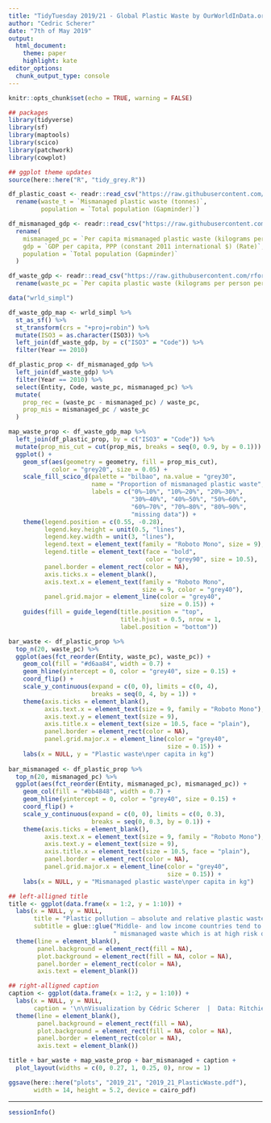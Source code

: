 ```yaml
---
title: "TidyTuesday 2019/21 - Global Plastic Waste by OurWorldInData.org"
author: "Cedric Scherer"
date: "7th of May 2019"
output:
  html_document:
    theme: paper
    highlight: kate
editor_options:
  chunk_output_type: console
---
```


```r
knitr::opts_chunk$set(echo = TRUE, warning = FALSE)
```

```r
## packages
library(tidyverse)
library(sf)
library(maptools)
library(scico)
library(patchwork)
library(cowplot)

## ggplot theme updates
source(here::here("R", "tidy_grey.R"))
```

```r
df_plastic_coast <- readr::read_csv("https://raw.githubusercontent.com/rfordatascience/tidytuesday/master/data/2019/2019-05-21/coastal-population-vs-mismanaged-plastic.csv") %>% 
  rename(waste_t = `Mismanaged plastic waste (tonnes)`,
         population = `Total population (Gapminder)`)

df_mismanaged_gdp <- readr::read_csv("https://raw.githubusercontent.com/rfordatascience/tidytuesday/master/data/2019/2019-05-21/per-capita-mismanaged-plastic-waste-vs-gdp-per-capita.csv") %>% 
  rename(
    mismanaged_pc = `Per capita mismanaged plastic waste (kilograms per person per day)`,
    gdp = `GDP per capita, PPP (constant 2011 international $) (Rate)`,
    population = `Total population (Gapminder)`
  )

df_waste_gdp <- readr::read_csv("https://raw.githubusercontent.com/rfordatascience/tidytuesday/master/data/2019/2019-05-21/per-capita-plastic-waste-vs-gdp-per-capita.csv") %>% 
  rename(waste_pc = `Per capita plastic waste (kilograms per person per day)`)
```


```r
data("wrld_simpl")

df_waste_gdp_map <- wrld_simpl %>%
  st_as_sf() %>%
  st_transform(crs = "+proj=robin") %>% 
  mutate(ISO3 = as.character(ISO3)) %>% 
  left_join(df_waste_gdp, by = c("ISO3" = "Code")) %>% 
  filter(Year == 2010)
```

```r
df_plastic_prop <- df_mismanaged_gdp %>% 
  left_join(df_waste_gdp) %>% 
  filter(Year == 2010) %>% 
  select(Entity, Code, waste_pc, mismanaged_pc) %>% 
  mutate(
    prop_rec = (waste_pc - mismanaged_pc) / waste_pc,
    prop_mis = mismanaged_pc / waste_pc
  )
```

```r
map_waste_prop <- df_waste_gdp_map %>% 
  left_join(df_plastic_prop, by = c("ISO3" = "Code")) %>% 
  mutate(prop_mis_cut = cut(prop_mis, breaks = seq(0, 0.9, by = 0.1))) %>% 
  ggplot() +
    geom_sf(aes(geometry = geometry, fill = prop_mis_cut), 
            color = "grey20", size = 0.05) +
    scale_fill_scico_d(palette = "bilbao", na.value = "grey30", 
                       name = "Proportion of mismanaged plastic waste",
                       labels = c("0%–10%", "10%–20%", "20%–30%", 
                                  "30%–40%", "40%–50%", "50%–60%", 
                                  "60%–70%", "70%–80%", "80%–90%", 
                                  "missing data")) +
    theme(legend.position = c(0.55, -0.28),
          legend.key.height = unit(0.5, "lines"), 
          legend.key.width = unit(3, "lines"),
          legend.text = element_text(family = "Roboto Mono", size = 9),
          legend.title = element_text(face = "bold", 
                                      color = "grey90", size = 10.5),
          panel.border = element_rect(color = NA),
          axis.ticks.x = element_blank(),
          axis.text.x = element_text(family = "Roboto Mono",
                                     size = 9, color = "grey40"),
          panel.grid.major = element_line(color = "grey40",
                                          size = 0.15)) +
    guides(fill = guide_legend(title.position = "top", 
                               title.hjust = 0.5, nrow = 1,
                               label.position = "bottom")) 
```

```r
bar_waste <- df_plastic_prop %>% 
  top_n(20, waste_pc) %>% 
  ggplot(aes(fct_reorder(Entity, waste_pc), waste_pc)) + 
    geom_col(fill = "#d6aa84", width = 0.7) +
    geom_hline(yintercept = 0, color = "grey40", size = 0.15) +
    coord_flip() +
    scale_y_continuous(expand = c(0, 0), limits = c(0, 4), 
                       breaks = seq(0, 4, by = 1)) +
    theme(axis.ticks = element_blank(),
          axis.text.x = element_text(size = 9, family = "Roboto Mono"),
          axis.text.y = element_text(size = 9),
          axis.title.x = element_text(size = 10.5, face = "plain"),
          panel.border = element_rect(color = NA),
          panel.grid.major.x = element_line(color = "grey40", 
                                            size = 0.15)) +
    labs(x = NULL, y = "Plastic waste\nper capita in kg")
    
bar_mismanaged <- df_plastic_prop %>% 
  top_n(20, mismanaged_pc) %>% 
  ggplot(aes(fct_reorder(Entity, mismanaged_pc), mismanaged_pc)) + 
    geom_col(fill = "#bb4848", width = 0.7) +
    geom_hline(yintercept = 0, color = "grey40", size = 0.15) +
    coord_flip() +
    scale_y_continuous(expand = c(0, 0), limits = c(0, 0.3), 
                       breaks = seq(0, 0.3, by = 0.1)) +
    theme(axis.ticks = element_blank(),
          axis.text.x = element_text(size = 9, family = "Roboto Mono"),
          axis.text.y = element_text(size = 9),
          axis.title.x = element_text(size = 10.5, face = "plain"),
          panel.border = element_rect(color = NA),
          panel.grid.major.x = element_line(color = "grey40", 
                                            size = 0.15)) +
    labs(x = NULL, y = "Mismanaged plastic waste\nper capita in kg")
```

```r
## left-alligned title
title <- ggplot(data.frame(x = 1:2, y = 1:10)) +
  labs(x = NULL, y = NULL,
       title = "Plastic pollution – absolute and relative plastic waste generation across the world",
       subtitle = glue::glue("Middle- and low income countries tend to generate high amounts of",
                             " mismanaged waste which is at high risk of entering the ocean.\n")) +
  theme(line = element_blank(),
        panel.background = element_rect(fill = NA),
        plot.background = element_rect(fill = NA, color = NA),
        panel.border = element_rect(color = NA),
        axis.text = element_blank())
```

```r
## right-alligned caption
caption <- ggplot(data.frame(x = 1:2, y = 1:10)) +
  labs(x = NULL, y = NULL,
       caption = '\n\nVisualization by Cédric Scherer  |  Data: Ritchie & Roser (2019), OurWorldInData.org') +
  theme(line = element_blank(),
        panel.background = element_rect(fill = NA),
        plot.background = element_rect(fill = NA, color = NA),
        panel.border = element_rect(color = NA),
        axis.text = element_blank())
```

```r
title + bar_waste + map_waste_prop + bar_mismanaged + caption +
  plot_layout(widths = c(0, 0.27, 1, 0.25, 0), nrow = 1)

ggsave(here::here("plots", "2019_21", "2019_21_PlasticWaste.pdf"), 
       width = 14, height = 5.2, device = cairo_pdf)
```

***

```r
sessionInfo()
```